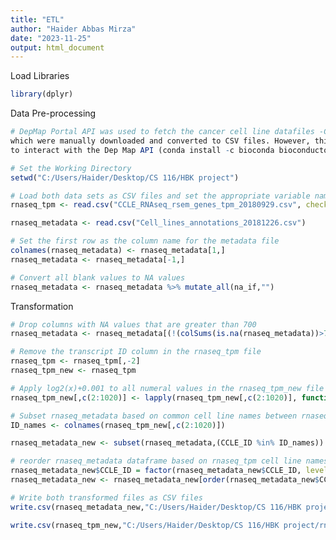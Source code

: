 ---
title: "ETL"
author: "Haider Abbas Mirza"
date: "2023-11-25"
output: html_document
---

Load Libraries
```{r}
library(dplyr)
```
Data Pre-processing
```{r}
# DepMap Portal API was used to fetch the cancer cell line datafiles -CCLE_RNAseq_rsem_genes_tpm_20180929.txt.gz and Cell_lines_annotations_20181226.txt 
which were manually downloaded and converted to CSV files. However, this process can also be done by setting a conda environment 
to interact with the Dep Map API (conda install -c bioconda bioconductor-depmap) to extract the files

# Set the Working Directory
setwd("C:/Users/Haider/Desktop/CS 116/HBK project")

# Load both data sets as CSV files and set the appropriate variable names
rnaseq_tpm <- read.csv("CCLE_RNAseq_rsem_genes_tpm_20180929.csv", check.names = FALSE)

rnaseq_metadata <- read.csv("Cell_lines_annotations_20181226.csv")

# Set the first row as the column name for the metadata file
colnames(rnaseq_metadata) <- rnaseq_metadata[1,]
rnaseq_metadata <- rnaseq_metadata[-1,]

# Convert all blank values to NA values
rnaseq_metadata <- rnaseq_metadata %>% mutate_all(na_if,"")

```

Transformation
```{r}
# Drop columns with NA values that are greater than 700
rnaseq_metadata <- rnaseq_metadata[(!(colSums(is.na(rnaseq_metadata))>700))]

# Remove the transcript ID column in the rnaseq_tpm file
rnaseq_tpm <- rnaseq_tpm[,-2]
rnaseq_tpm_new <- rnaseq_tpm

# Apply log2(x)+0.001 to all numeral values in the rnaseq_tpm_new file
rnaseq_tpm_new[,c(2:1020)] <- lapply(rnaseq_tpm_new[,c(2:1020)], function(x) log2(x)+0.001)

# Subset rnaseq_metadata based on common cell line names between rnaseq_metadata and rnaseq_tpm
ID_names <- colnames(rnaseq_tpm_new[,c(2:1020)])

rnaseq_metadata_new <- subset(rnaseq_metadata,(CCLE_ID %in% ID_names))

# reorder rnaseq_metadata dataframe based on rnaseq_tpm cell line names
rnaseq_metadata_new$CCLE_ID = factor(rnaseq_metadata_new$CCLE_ID, levels = ID_names)
rnaseq_metadata_new <- rnaseq_metadata_new[order(rnaseq_metadata_new$CCLE_ID), ]

# Write both transformed files as CSV files
write.csv(rnaseq_metadata_new,"C:/Users/Haider/Desktop/CS 116/HBK project/rnaseq_metadata_new.csv")

write.csv(rnaseq_tpm_new,"C:/Users/Haider/Desktop/CS 116/HBK project/rnaseq_tpm_new.csv")

```


